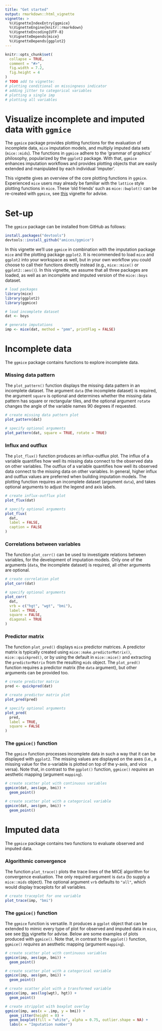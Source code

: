 ```yaml
---
title: "Get started"
output: rmarkdown::html_vignette
vignette: >
  %\VignetteIndexEntry{ggmice}
  %\VignetteEngine{knitr::rmarkdown}
  %\VignetteEncoding{UTF-8}
  %\VignetteDepends{mice}
  %\VignetteDepends{ggplot2}
---
```


```r
knitr::opts_chunk$set(
  collapse = TRUE,
  comment = "#>",
  fig.width = 7.2,
  fig.height = 4
)
# TODO add to vignette:
# plotting conditional on missingness indicator
# adding jitter to categorical variables
# plotting a single imp
# plotting all variables
```

# Visualize incomplete and imputed data with `ggmice`

The `ggmice` package provides plotting functions for the evaluation of incomplete data, `mice` imputation models, and multiply imputed data sets (`mice::mids`). The functions in `ggmice` adhere to the 'grammar of graphics' philosophy, popularized by the `ggplot2` package. With that, `ggmice` enhances imputation workflows and provides plotting objects that are easily extended and manipulated by each individual 'imputer'. 

This vignette gives an overview of the core plotting functions in `ggmice`. Experienced `mice` users may already be familiar with the `lattice` style plotting functions in `mice`. These 'old friends' such as `mice::bwplot()` can be re-created with `ggmice`, see [this](https://amices.org/ggmice/articles/old_friends.html) vignette for advise.

<!-- Loading `ggmice` after `mice` masks these functions and provides suggestions for `ggplot2` equivalents these 'old friends'.  -->
<!-- The `mice` package contains several plotting functions that may guide 'imputers' in their workflow.  `lattice` style plotting functions, `ggmice` provides `ggplot2` versions of these functions and more. The core function in the `ggmice` package, the `ggmice()` function, can be applied to obtain `ggplot2` objects for both incomplete *and* imputed data. This vignette provides an overview of the main functions included in `ggmice`. -->

# Set-up

The `ggmice` package can be installed from GitHub as follows:

```r
install.packages("devtools")
devtools::install_github("amices/ggmice")
```

In this vignette we'll use `ggmice` in combination with the imputation package `mice` and the plotting package `ggplot2`. It is recommended to load `mice` and `ggplot2` into your workspace as well, but in your own workflow you could choose to call their functions directly instead (e.g., `mice::mice()` or `ggplot2::aes()`). In this vignette, we assume that all three packages are loaded, as well as an incomplete and imputed version of the `mice::boys` dataset.

```r
# load packages
library(mice)
library(ggplot2)
library(ggmice)

# load incomplete dataset 
dat <- boys

# generate imputations
imp <- mice(dat, method = "pmm", printFlag = FALSE)
```

# Incomplete data

The `ggmice` package contains functions to explore incomplete data. 

### Missing data pattern

The `plot_pattern()` function displays the missing data pattern in an incomplete dataset. The argument `data` (the incomplete dataset) is required, the argument `square` is optional and determines whether the missing data pattern has square or rectangular tiles, and the optional argument `rotate` changes the angle of the variable names 90 degrees if requested.

```r
# create missing data pattern plot
plot_pattern(dat)

# specify optional arguments  
plot_pattern(dat, square = TRUE, rotate = TRUE)
```

### Influx and outflux

The `plot_flux()` function produces an influx-outflux plot. The influx of a variable quantifies how well its missing data connect to the observed data on other variables. The outflux of a variable quantifies how well its observed data connect to the missing data on other variables. In general, higher influx and outflux values are preferred when building imputation models. The plotting function requires an incomplete dataset (argument `data`), and takes optional arguments to adjust the legend and axis labels. 

```r
# create influx-outflux plot
plot_flux(dat)

# specify optional arguments  
plot_flux(
  dat, 
  label = FALSE, 
  caption = FALSE
)
```


### Correlations between variables

The function `plot_corr()` can be used to investigate relations between variables, for the development of imputation models. Only one of the arguments (`data`, the incomplete dataset) is required, all other arguments are optional.

```r
# create correlation plot
plot_corr(dat)

# specify optional arguments  
plot_corr(
  dat,
  vrb = c("hgt", "wgt", "bmi"),
  label = TRUE,
  square = FALSE,
  diagonal = TRUE
)
```

### Predictor matrix

The function `plot_pred()` displays `mice` predictor matrices. A predictor matrix is typically created using `mice::make.predictorMatrix()`, `mice::quickpred()`, or by using the default in `mice::mice()` and extracting the `predictorMatrix` from the resulting `mids` object. The `plot_pred()` function requires a predictor matrix (the `data` argument), but other arguments can be provided too.

```r
# create predictor matrix
pred <- quickpred(dat)

# create predictor matrix plot
plot_pred(pred)

# specify optional arguments  
plot_pred(
  pred, 
  label = TRUE, 
  square = FALSE
)
```

### The `ggmice()` function

The `ggmice` function processes incomplete data in such a way that it can be displayed with `ggplot2`. The missing values are displayed on the axes (i.e., a missing value for the x-variable is plotted on top of the y-axis, and vice versa). Note that, in contrast to the `ggplot()` function, `ggmice()` *requires* an aesthetic mapping (argument `mapping`).

```r
# create scatter plot with continuous variables
ggmice(dat, aes(age, bmi)) +
  geom_point()

# create scatter plot with a categorical variable
ggmice(dat, aes(gen, bmi)) +
  geom_point()
```

# Imputed data

The `ggmice` package contains two functions to evaluate observed and imputed data. 

### Algorithmic convergence

The function `plot_trace()` plots the trace lines of the MICE algorithm for convergence evaluation. The only required argument is `data` (to supply a `mice::mids` object). The optional argument `vrb` defaults to `"all"`, which would display traceplots for all variables. 

```r
# create traceplot for one variable
plot_trace(imp, "bmi")
```

### The `ggmice()` function

The `ggmice` function is versatile. It produces a `ggplot` object that can be extended to mimic every type of plot for observed and imputed data in `mice`, see see [this](https://amices.org/ggmice/articles/old_friends.html) vignette for advise. Below are some examples of plots produced with `ggmice()`. Note that, in contrast to the `ggplot()` function, `ggmice()` *requires* an aesthetic mapping (argument `mapping`).

```r
# create scatter plot with continuous variables
ggmice(imp, aes(age, bmi)) +
  geom_point()

# create scatter plot with a categorical variable
ggmice(imp, aes(gen, bmi)) +
  geom_point()

# create scatter plot with a transformed variable
ggmice(imp, aes(log(wgt), hgt)) +
  geom_point()

# create stripplot with boxplot overlay
ggmice(imp, aes(x = .imp, y = bmi)) + 
  geom_jitter(height = 0) +
  geom_boxplot(fill = "white", alpha = 0.75, outlier.shape = NA) +
  labs(x = "Imputation number")
```

